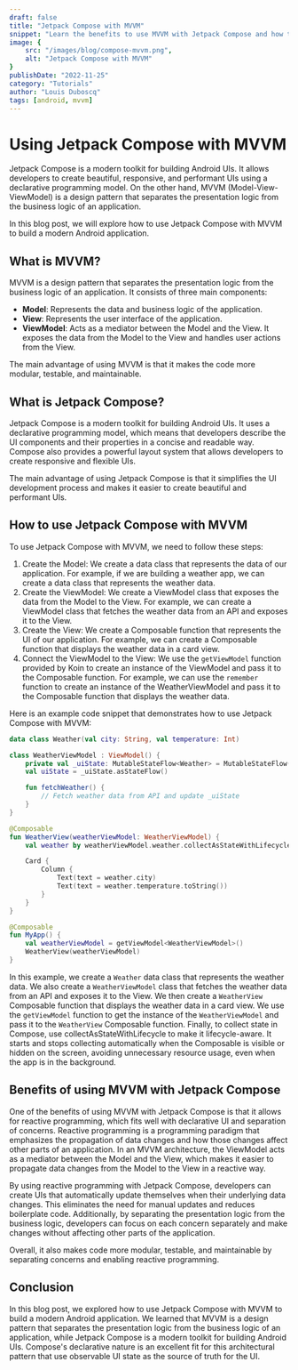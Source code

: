 ```yaml
---
draft: false
title: "Jetpack Compose with MVVM"
snippet: "Learn the benefits to use MVVM with Jetpack Compose and how to do it"
image: {
    src: "/images/blog/compose-mvvm.png",
    alt: "Jetpack Compose with MVVM"
}
publishDate: "2022-11-25"
category: "Tutorials"
author: "Louis Duboscq"
tags: [android, mvvm]
--- 
```


# Using Jetpack Compose with MVVM

Jetpack Compose is a modern toolkit for building Android UIs. It allows developers to create beautiful, responsive, and performant UIs using a declarative programming model. On the other hand, MVVM (Model-View-ViewModel) is a design pattern that separates the presentation logic from the business logic of an application.

In this blog post, we will explore how to use Jetpack Compose with MVVM to build a modern Android application.

## What is MVVM?

MVVM is a design pattern that separates the presentation logic from the business logic of an application. It consists of three main components:

-   **Model**: Represents the data and business logic of the application.
-   **View**: Represents the user interface of the application.
-   **ViewModel**: Acts as a mediator between the Model and the View. It exposes the data from the Model to the View and handles user actions from the View.

The main advantage of using MVVM is that it makes the code more modular, testable, and maintainable.

## What is Jetpack Compose?

Jetpack Compose is a modern toolkit for building Android UIs. It uses a declarative programming model, which means that developers describe the UI components and their properties in a concise and readable way. Compose also provides a powerful layout system that allows developers to create responsive and flexible UIs.

The main advantage of using Jetpack Compose is that it simplifies the UI development process and makes it easier to create beautiful and performant UIs.

## How to use Jetpack Compose with MVVM

To use Jetpack Compose with MVVM, we need to follow these steps:

1.  Create the Model: We create a data class that represents the data of our application. For example, if we are building a weather app, we can create a data class that represents the weather data.
2.  Create the ViewModel: We create a ViewModel class that exposes the data from the Model to the View. For example, we can create a ViewModel class that fetches the weather data from an API and exposes it to the View.
3.  Create the View: We create a Composable function that represents the UI of our application. For example, we can create a Composable function that displays the weather data in a card view.
4.  Connect the ViewModel to the View: We use the `getViewModel` function provided by Koin to create an instance of the ViewModel and pass it to the Composable function. For example, we can use the `remember` function to create an instance of the WeatherViewModel and pass it to the Composable function that displays the weather data.

Here is an example code snippet that demonstrates how to use Jetpack Compose with MVVM:

```kotlin
data class Weather(val city: String, val temperature: Int)

class WeatherViewModel : ViewModel() {
    private val _uiState: MutableStateFlow<Weather> = MutableStateFlow(Weather("", 0))
    val uiState = _uiState.asStateFlow()

    fun fetchWeather() {
        // Fetch weather data from API and update _uiState
    }
}

@Composable
fun WeatherView(weatherViewModel: WeatherViewModel) {
    val weather by weatherViewModel.weather.collectAsStateWithLifecycle()

    Card {
        Column {
            Text(text = weather.city)
            Text(text = weather.temperature.toString())
        }
    }
}

@Composable
fun MyApp() {
    val weatherViewModel = getViewModel<WeatherViewModel>()                           
    WeatherView(weatherViewModel)
}
```

In this example, we create a `Weather` data class that represents the weather data. We also create a `WeatherViewModel` class that fetches the weather data from an API and exposes it to the View. We then create a `WeatherView` Composable function that displays the weather data in a card view. We use the `getViewModel` function to get the instance of the `WeatherViewModel` and pass it to the `WeatherView` Composable function. Finally, to collect state in Compose, use collectAsStateWithLifecycle to make it lifecycle-aware. It starts and stops collecting automatically when the Composable is visible or hidden on the screen, avoiding unnecessary resource usage, even when the app is in the background.

## Benefits of using MVVM with Jetpack Compose

One of the benefits of using MVVM with Jetpack Compose is that it allows for reactive programming, which fits well with declarative UI and separation of concerns. Reactive programming is a programming paradigm that emphasizes the propagation of data changes and how those changes affect other parts of an application. In an MVVM architecture, the ViewModel acts as a mediator between the Model and the View, which makes it easier to propagate data changes from the Model to the View in a reactive way.

By using reactive programming with Jetpack Compose, developers can create UIs that automatically update themselves when their underlying data changes. This eliminates the need for manual updates and reduces boilerplate code. Additionally, by separating the presentation logic from the business logic, developers can focus on each concern separately and make changes without affecting other parts of the application.

Overall, it also makes code more modular, testable, and maintainable by separating concerns and enabling reactive programming.

## Conclusion

In this blog post, we explored how to use Jetpack Compose with MVVM to build a modern Android application. We learned that MVVM is a design pattern that separates the presentation logic from the business logic of an application, while Jetpack Compose is a modern toolkit for building Android UIs. Compose's declarative nature is an excellent fit for this architectural pattern that use observable UI state as the source of truth for the UI. 